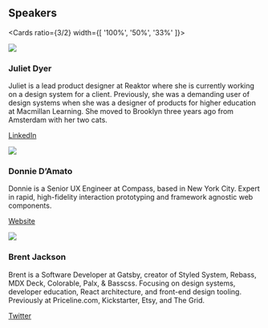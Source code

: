 
<Section>

## Speakers

<Cards
  ratio={3/2}
  width={[ '100%', '50%', '33%' ]}>

![](https://user-images.githubusercontent.com/334891/56477438-852f5880-6473-11e9-8d91-83e154a258c6.jpeg)

### Juliet Dyer

Juliet is a lead product designer at Reaktor where she is currently working on a design system for a client. Previously, she was a demanding user of design systems when she was a designer of products for higher education at Macmillan Learning. She moved to Brooklyn three years ago from Amsterdam with her two cats.

[LinkedIn](https://www.linkedin.com/in/julietdyer/')


![](https://user-images.githubusercontent.com/334891/56477494-45b53c00-6474-11e9-8fa2-e3f6c74e25b4.jpeg)

### Donnie D’Amato

Donnie is a Senior UX Engineer at Compass, based in New York City. Expert in rapid, high-fidelity interaction prototyping and framework agnostic web components.

[Website](https://donniedamato.info/)


![](https://user-images.githubusercontent.com/334891/56477436-852f5880-6473-11e9-89d1-d8f313de492e.jpg)

### Brent Jackson

Brent is a Software Developer at Gatsby, creator of Styled System, Rebass, MDX Deck, Colorable, Palx, & Basscss. Focusing on design systems, developer education, React architecture, and front-end design tooling. Previously at Priceline.com, Kickstarter, Etsy, and The Grid.

[Twitter](https://twitter.com/jxnblk)

</Cards>

</Section>
